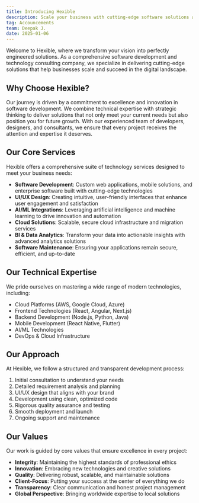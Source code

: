 ```yaml
---
title: Introducing Hexible
description: Scale your business with cutting-edge software solutions and expert technology consulting from Hexible, where your vision becomes perfectly engineered reality.
tag: Accouncements
team: Deepak J.
date: 2025-01-06
---
```


Welcome to Hexible, where we transform your vision into perfectly engineered solutions. As a comprehensive software development and technology consulting company, we specialize in delivering cutting-edge solutions that help businesses scale and succeed in the digital landscape.

## Why Choose Hexible?

Our journey is driven by a commitment to excellence and innovation in software development. We combine technical expertise with strategic thinking to deliver solutions that not only meet your current needs but also position you for future growth. With our experienced team of developers, designers, and consultants, we ensure that every project receives the attention and expertise it deserves.

## Our Core Services

Hexible offers a comprehensive suite of technology services designed to meet your business needs:

-   **Software Development**: Custom web applications, mobile solutions, and enterprise software built with cutting-edge technologies
-   **UI/UX Design**: Creating intuitive, user-friendly interfaces that enhance user engagement and satisfaction
-   **AI/ML Integrations**: Leveraging artificial intelligence and machine learning to drive innovation and automation
-   **Cloud Solutions**: Scalable, secure cloud infrastructure and migration services
-   **BI & Data Analytics**: Transform your data into actionable insights with advanced analytics solutions
-   **Software Maintenance**: Ensuring your applications remain secure, efficient, and up-to-date

## Our Technical Expertise

We pride ourselves on mastering a wide range of modern technologies, including:

-   Cloud Platforms (AWS, Google Cloud, Azure)
-   Frontend Technologies (React, Angular, Next.js)
-   Backend Development (Node.js, Python, Java)
-   Mobile Development (React Native, Flutter)
-   AI/ML Technologies
-   DevOps & Cloud Infrastructure

## Our Approach

At Hexible, we follow a structured and transparent development process:

1. Initial consultation to understand your needs
2. Detailed requirement analysis and planning
3. UI/UX design that aligns with your brand
4. Development using clean, optimized code
5. Rigorous quality assurance and testing
6. Smooth deployment and launch
7. Ongoing support and maintenance

## Our Values

Our work is guided by core values that ensure excellence in every project:

-   **Integrity**: Maintaining the highest standards of professional ethics
-   **Innovation**: Embracing new technologies and creative solutions
-   **Quality**: Delivering robust, scalable, and maintainable solutions
-   **Client-Focus**: Putting your success at the center of everything we do
-   **Transparency**: Clear communication and honest project management
-   **Global Perspective**: Bringing worldwide expertise to local solutions